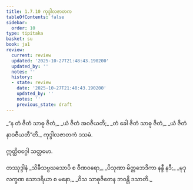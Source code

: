 ```yaml
---
title: 1.7.10 ကုဒ္ဒါလဇာတက
tableOfContents: false
sidebar:
  order: 10
type: tipitaka
basket: su
book: ja1
review:
  current: review
  updated: '2025-10-27T21:48:43.190200'
  updated_by: ''
  notes: ''
  history:
  - state: review
    date: '2025-10-27T21:48:43.190200'
    updated_by: ''
    notes: ''
    previous_state: draft
---
```



<ReviewStatus review={frontmatter.review} showDetails={true} />

<HypothesisAnnotation frontmatter={frontmatter} />

<DynamicBreadcrumb />

<Division number="70" book="ja1" e="ch" v="22" p="16">

<Paragraph number="153" type="verses" book="ja1">
_“န တံ ဇိတံ သာဓု ဇိတံ,_  
_ယံ ဇိတံ အဝဇီယတိ;_  
_တံ ခေါ ဇိတံ သာဓု ဇိတံ,_  
_ယံ ဇိတံ နာဝဇီယတီ”တိ._  


</Paragraph>
</Division>

<Paragraph number="154" type="center" book="ja1">
ကုဒ္ဒါလဇာတကံ ဒသမံ.

  
ဣတ္ထိဝဂ္ဂေါ သတ္တမော.



</Paragraph>

<Paragraph number="155" type="center" book="ja1">
တဿုဒ္ဒါနံ


</Paragraph>

<Paragraph number="156" type="verses" book="ja1">
_သိခီသဗ္ဗဃသောပိ စ ဝီဏဝရော,_  
_ပိသုဏာ မိတ္တဘေဒိကာ နန္ဒီ နဒီ;_  
_မုဒုလက္ခဏ သောဒရိယာ စ မနော,_  
_ဝိသ သာဓုဇိတေန ဘဝန္တိ ဒသာတိ._
</Paragraph>